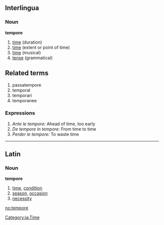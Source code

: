 ==Interlingua ==
===Noun===
'''tempore'''
# [[time]] (duration)
# [[time]] (extent or point of time)
# [[time]] (musical)
# [[tense]] (grammatical)

==Related terms==
#passatempore
#temporal
#temporari
#temporanee

===Expressions===
#''Ante le tempore:'' Ahead of time, too early
#''De tempore in tempore:'' From time to time
#''Perder le tempore:'' To waste time

[[Category:ia:Time]]

----

==Latin==
===Noun===
'''tempore'''
# [[time]], [[condition]]
# [[season]], [[occasion]]
# [[necessity]]

[[no:tempore]]